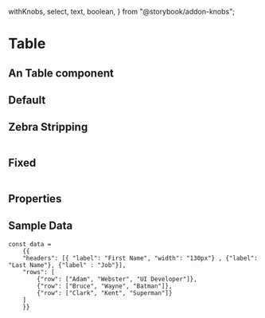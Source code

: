   withKnobs,
  select,
  text,
  boolean,
} from "@storybook/addon-knobs";

<Meta title="FusedComponents / Table" component={Table} />

# Table

## An Table component

## Default

<Preview>
  <Story name="table">
    <Table
    data={SampleData}
    />
    </Story>
</Preview>

## Zebra Stripping

<Preview>
    <Table
      tableHeaderBGColor={color.dark}
      tableHeaderTextColor={color.light}
      data={SampleData}
      headerBorder={false}
      zebraStripping
    />
</Preview>

## Fixed

<Preview>
 <Table
    data={SampleDataFixed}
    freezeFirstColumn
    tableHeaderBGColor={color.medium}
    />
  </Preview>

## Properties

<Props of={Table} />

## Sample Data 

    const data = 
        {{
        "headers": [{ "label": "First Name", "width": "130px"} , {"label": "Last Name"}, {"label" : "Job"}],
        "rows": [
            {"row": ["Adam", "Webster", "UI Developer"]},
            {"row": ["Bruce", "Wayne", "Batman"]},
            {"row": ["Clark", "Kent", "Superman"]}
        ]
        }}

